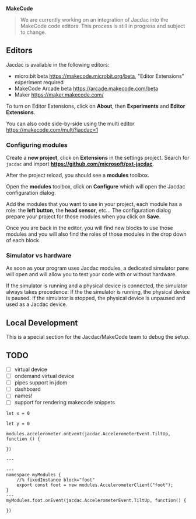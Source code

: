 **MakeCode**

> We are currently working on an integration of Jacdac into the MakeCode code editors.
This process is still in progress and subject to change.

## Editors

Jacdac is available in the following editors:

* micro:bit beta https://makecode.microbit.org/beta, "Editor Extensions" experiment required
* MakeCode Arcade beta https://arcade.makecode.com/beta
* Maker https://maker.makecode.com/

To turn on Editor Extensions, click on **About**, then **Experiments** and **Editor Extensions**.

You can also code side-by-side using the multi editor https://makecode.com/multi?jacdac=1

### Configuring modules

Create a **new project**, click on **Extensions** in the settings project. 
Search for ``jacdac`` and import **https://github.com/microsoft/pxt-jacdac**.

After the project reload, you should see a **modules** toolbox.

Open the **modules** toolbox, click on **Configure** which will open the Jacdac configuration
dialog.

Add the modules that you want to use in your project, each module has a role:
the **left button**, the **head sensor**, etc... The configuration dialog
prepare your project for those modules when you click on **Save**.

Once you are back in the editor, you will find new blocks to use those modules
and you will also find the roles of those modules in the drop down of each block.

### Simulator vs hardware

As soon as your program uses Jacdac modules, a dedicated simulator pane will open
and will allow you to test your code with or without hardware.

If the simulator is running and a physical device is connected, 
the simulator always takes precedence:
If the the simulator is running, the physical device is paused.
If the simulator is stopped, the physical device is unpaused and used as a Jacdac device.

## Local Development

This is a special section for the Jacdac/MakeCode team to debug the setup.

## TODO

- [ ] virtual device
- [ ] ondemand virtual device
- [ ] pipes support in jdom
- [ ] dashboard
- [ ] names!
- [ ] support for rendering makecode snippets

```blocks
let x = 0
```


```blocks
let y = 0
```

```blocks
modules.accelerometer.onEvent(jacdac.AccelerometerEvent.TiltUp, function () {
	
})
```

```blocks
---

---
namespace myModules {
    //% fixedInstance block="foot"
    export const foot = new modules.AccelerometerClient("foot");
}
---
myModules.foot.onEvent(jacdac.AccelerometerEvent.TiltUp, function() {
    
})
```
